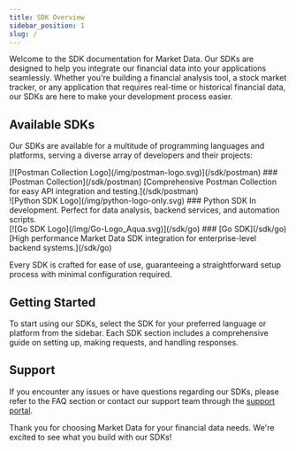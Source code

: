```yaml
---
title: SDK Overview
sidebar_position: 1
slug: /
---
```


Welcome to the SDK documentation for Market Data. Our SDKs are designed to help you integrate our financial data into your applications seamlessly. Whether you're building a financial analysis tool, a stock market tracker, or any application that requires real-time or historical financial data, our SDKs are here to make your development process easier.

## Available SDKs

Our SDKs are available for a multitude of programming languages and platforms, serving a diverse array of developers and their projects:

<div className="sdk-list">

  <div className="sdk-item">
    [![Postman Collection Logo](/img/postman-logo.svg)](/sdk/postman)
    ### [Postman Collection](/sdk/postman)
    [Comprehensive Postman Collection for easy API integration and testing.](/sdk/postman)
  </div>

  <div className="sdk-item">
    ![Python SDK Logo](/img/python-logo-only.svg)
    ### Python SDK
    In development. Perfect for data analysis, backend services, and automation scripts.
  </div>

  <div className="sdk-item">
    [![Go SDK Logo](/img/Go-Logo_Aqua.svg)](/sdk/go)
    ### [Go SDK](/sdk/go)
    [High performance Market Data SDK integration for enterprise-level backend systems.](/sdk/go)
  </div>

</div>

Every SDK is crafted for ease of use, guaranteeing a straightforward setup process with minimal configuration required.

## Getting Started

To start using our SDKs, select the SDK for your preferred language or platform from the sidebar. Each SDK section includes a comprehensive guide on setting up, making requests, and handling responses.

## Support

If you encounter any issues or have questions regarding our SDKs, please refer to the FAQ section or contact our support team through the [support portal](https://www.marketdata.app/dashboard/).

Thank you for choosing Market Data for your financial data needs. We're excited to see what you build with our SDKs!
